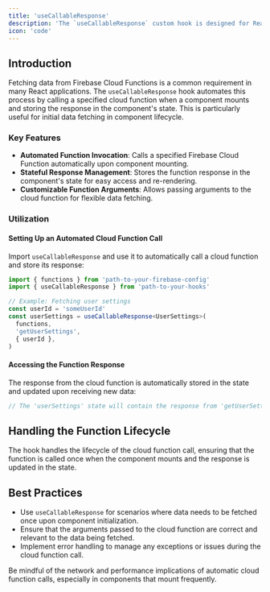 ```yaml
---
title: 'useCallableResponse'
description: 'The `useCallableResponse` custom hook is designed for React applications that require automatic fetching of data from Firebase Cloud Functions upon component initialization. This hook simplifies the process of making cloud function calls and managing their responses within the component state.'
icon: 'code'
---
```


## Introduction

Fetching data from Firebase Cloud Functions is a common requirement in many React applications. The `useCallableResponse` hook automates this process by calling a specified cloud function when a component mounts and storing the response in the component's state. This is particularly useful for initial data fetching in component lifecycle.

### Key Features

- **Automated Function Invocation**: Calls a specified Firebase Cloud Function automatically upon component mounting.
- **Stateful Response Management**: Stores the function response in the component's state for easy access and re-rendering.
- **Customizable Function Arguments**: Allows passing arguments to the cloud function for flexible data fetching.

### Utilization

#### Setting Up an Automated Cloud Function Call

Import `useCallableResponse` and use it to automatically call a cloud function and store its response:

```ts
import { functions } from 'path-to-your-firebase-config'
import { useCallableResponse } from 'path-to-your-hooks'

// Example: Fetching user settings
const userId = 'someUserId'
const userSettings = useCallableResponse<UserSettings>(
  functions,
  'getUserSettings',
  { userId },
)
```

#### Accessing the Function Response

The response from the cloud function is automatically stored in the state and updated upon receiving new data:

```ts
// The 'userSettings' state will contain the response from 'getUserSettings' cloud function
```

## Handling the Function Lifecycle

The hook handles the lifecycle of the cloud function call, ensuring that the function is called once when the component mounts and the response is updated in the state.

## Best Practices

- Use `useCallableResponse` for scenarios where data needs to be fetched once upon component initialization.
- Ensure that the arguments passed to the cloud function are correct and relevant to the data being fetched.
- Implement error handling to manage any exceptions or issues during the cloud function call.

<Warning>
  Be mindful of the network and performance implications of automatic cloud
  function calls, especially in components that mount frequently.
</Warning>
